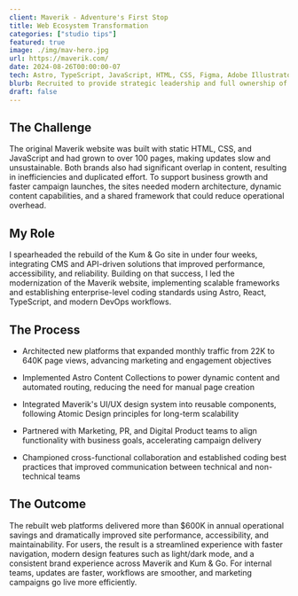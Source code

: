 ```yaml
---
client: Maverik - Adventure's First Stop
title: Web Ecosystem Transformation
categories: ["studio tips"]
featured: true
image: ./img/mav-hero.jpg
url: https://maverik.com/
date: 2024-08-26T00:00:00-07
tech: Astro, TypeScript, JavaScript, HTML, CSS, Figma, Adobe Illustrator, Photoshop
blurb: Recruited to provide strategic leadership and full ownership of the Maverik and Kum & Go web ecosystems, I directed a complete digital transformation of both brands' customer-facing websites and the unified Careers platform. My goal was to create scalable, modern platforms that could evolve with business needs, strengthen marketing and customer engagement, and deliver measurable impact across the enterprise.
draft: false
---
```


## The Challenge

<div class="hr-div"></div>

The original Maverik website was built with static HTML, CSS, and JavaScript and had grown to over 100 pages, making updates slow and unsustainable. Both brands also had significant overlap in content, resulting in inefficiencies and duplicated effort. To support business growth and faster campaign launches, the sites needed modern architecture, dynamic content capabilities, and a shared framework that could reduce operational overhead.

## My Role

<div class="hr-div"></div>

I spearheaded the rebuild of the Kum & Go site in under four weeks, integrating CMS and API-driven solutions that improved performance, accessibility, and reliability. Building on that success, I led the modernization of the Maverik website, implementing scalable frameworks and establishing enterprise-level coding standards using Astro, React, TypeScript, and modern DevOps workflows.

## The Process

<div class="hr-div"></div>

- Architected new platforms that expanded monthly traffic from 22K to 640K page views, advancing marketing and engagement objectives

- Implemented Astro Content Collections to power dynamic content and automated routing, reducing the need for manual page creation

- Integrated Maverik's UI/UX design system into reusable components, following Atomic Design principles for long-term scalability

- Partnered with Marketing, PR, and Digital Product teams to align functionality with business goals, accelerating campaign delivery

- Championed cross-functional collaboration and established coding best practices that improved communication between technical and non-technical teams

## The Outcome

<div class="hr-div"></div>

The rebuilt web platforms delivered more than $600K in annual operational savings and dramatically improved site performance, accessibility, and maintainability. For users, the result is a streamlined experience with faster navigation, modern design features such as light/dark mode, and a consistent brand experience across Maverik and Kum & Go. For internal teams, updates are faster, workflows are smoother, and marketing campaigns go live more efficiently.
